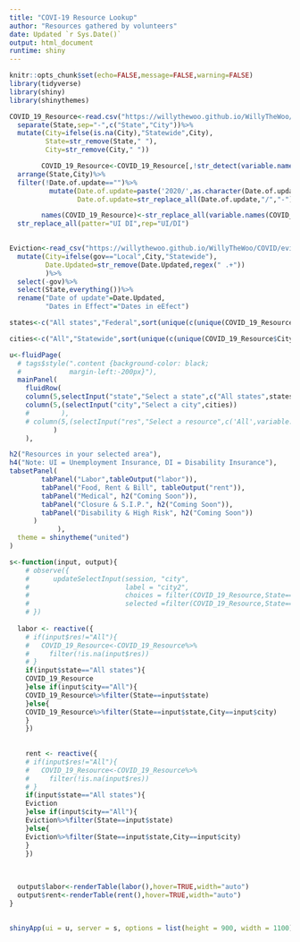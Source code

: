 ```yaml
---
title: "COVI-19 Resource Lookup"
author: "Resources gathered by volunteers"
date: Updated `r Sys.Date()`
output: html_document
runtime: shiny
---
```

```r
knitr::opts_chunk$set(echo=FALSE,message=FALSE,warning=FALSE)
library(tidyverse)
library(shiny)
library(shinythemes)

COVID_19_Resource<-read.csv("https://willythewoo.github.io/WillyTheWoo/COVID/COVID-19-Resource.csv")%>%
  separate(State,sep="-",c("State","City"))%>%
  mutate(City=ifelse(is.na(City),"Statewide",City),
         State=str_remove(State," "),
         City=str_remove(City," "))

        COVID_19_Resource<-COVID_19_Resource[,!str_detect(variable.names(COVID_19_Resource),regex("X"))]%>%
  arrange(State,City)%>%
  filter(!Date.of.update=="")%>%
          mutate(Date.of.update=paste('2020/',as.character(Date.of.update),sep=""),
                 Date.of.update=str_replace_all(Date.of.update,"/","-"))

        names(COVID_19_Resource)<-str_replace_all(variable.names(COVID_19_Resource),pattern="\\.",rep=" ")%>%
  str_replace_all(patter="UI DI",rep="UI/DI")

              
Eviction<-read_csv("https://willythewoo.github.io/WillyTheWoo/COVID/eviction_resources.csv")%>%
  mutate(City=ifelse(gov=="Local",City,"Statewide"),
         Date.Updated=str_remove(Date.Updated,regex(" .+"))
         )%>%
  select(-gov)%>%
  select(State,everything())%>%
  rename("Date of update"=Date.Updated,
         "Dates in Effect"="Dates in eEfect")

states<-c("All states","Federal",sort(unique(c(unique(COVID_19_Resource$State),unique(Eviction$State)))))

cities<-c("All","Statewide",sort(unique(c(unique(COVID_19_Resource$City),unique(Eviction$City)))))
```

```r
u<-fluidPage(
  # tags$style(".content {background-color: black;
  #            margin-left:-200px}"),
  mainPanel(
    fluidRow(
    column(5,selectInput("state","Select a state",c("All states",states))),
    column(5,(selectInput("city","Select a city",cities))
    #        ),
    # column(5,(selectInput("res","Select a resource",c('All',variable.names(COVID_19_Resource)[!str_detect(variable.names(COVID_19_Resource),regex("Date|Link|notes"))][-c(1,2)])))
           )
    ),

h2("Resources in your selected area"),
h4("Note: UI = Unemployment Insurance, DI = Disability Insurance"),
tabsetPanel(
        tabPanel("Labor",tableOutput("labor")),
        tabPanel("Food, Rent & Bill", tableOutput("rent")),
        tabPanel("Medical", h2("Coming Soon")),
        tabPanel("Closure & S.I.P.", h2("Coming Soon")),
        tabPanel("Disability & High Risk", h2("Coming Soon"))
      )
            ),
  theme = shinytheme("united")
)

s<-function(input, output){
    # observe({
    #      updateSelectInput(session, "city",
    #                        label = "city2",
    #                        choices = filter(COVID_19_Resource,State==input$State)$City,
    #                        selected =filter(COVID_19_Resource,State==input$State)$City[1])
    # })
  
  labor <- reactive({
    # if(input$res!="All"){
    #   COVID_19_Resource<-COVID_19_Resource%>%
    #     filter(!is.na(input$res))
    # }
    if(input$state=="All states"){
    COVID_19_Resource
    }else if(input$city=="All"){
    COVID_19_Resource%>%filter(State==input$state)
    }else{
    COVID_19_Resource%>%filter(State==input$state,City==input$city)
    }
    })
  
  
    rent <- reactive({
    # if(input$res!="All"){
    #   COVID_19_Resource<-COVID_19_Resource%>%
    #     filter(!is.na(input$res))
    # }
    if(input$state=="All states"){
    Eviction
    }else if(input$city=="All"){
    Eviction%>%filter(State==input$state)
    }else{
    Eviction%>%filter(State==input$state,City==input$city)
    }
    })
  
  
  
  output$labor<-renderTable(labor(),hover=TRUE,width="auto")
  output$rent<-renderTable(rent(),hover=TRUE,width="auto")
}

  
shinyApp(ui = u, server = s, options = list(height = 900, width = 1100))

```




